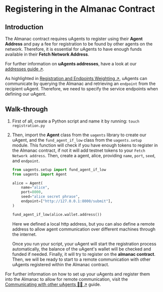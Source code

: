# Registering in the Almanac Contract

## Introduction

The Almanac contract requires uAgents to register using their **Agent Address** and pay a fee for registration to be found by other agents on the network. Therefore, it is essential for uAgents to have enough funds available in their **Fetch Network Address**.

For further information on **uAgents addresses**, have a look at our [addresses guide ↗️](/guides/agents/getting-uagent-address.md).

As highlighted in [Registration and Endpoints Weighting ↗️](/references/contracts/uagents-almanac/endpoints.md), uAgents can communicate by querying the Almanac and retrieving an `endpoint` from the recipient uAgent. Therefore, we need to specify the service endpoints when defining our uAgent.

## Walk-through

1. First of all, create a Python script and name it by running: `touch registration.py`

2. Then, import the **Agent** class from the `uagents` library to create our uAgent, and the `fund_agent_if_low` class from the `uagents.setup` module. This function will check if you have enough tokens to register in the Almanac contract, if not it will add testnet tokens to your `Fetch Network address`. Then, create a agent, alice, providing `name`, `port`, `seed`, and `endpoint`.

   ```py copy filename="registration.py"
   from uagents.setup import fund_agent_if_low
   from uagents import Agent

   alice = Agent(
       name="alice",
       port=8000,
       seed="alice secret phrase",
       endpoint=["http://127.0.0.1:8000/submit"],
   )

   fund_agent_if_low(alice.wallet.address())
   ```

   Here we defined a local http address, but you can also define a remote address to allow agent communication over different machines through the internet.
   
   Once you run your script, your uAgent will start the registration process automatically, the balance of the uAgent's wallet will be checked and funded if needed. Finally, it will try to register on the **almanac contract**. Then, we will be ready to start to a remote communication with other uAgents registered within the Almanac contract.

For further information on how to set up your uAgents and register them into the Almanac to allow for remote communication, visit the [Communicating with other uAgents 📱🤖 ↗️](/guides/agents/communicating-with-other-agents.md) guide.

